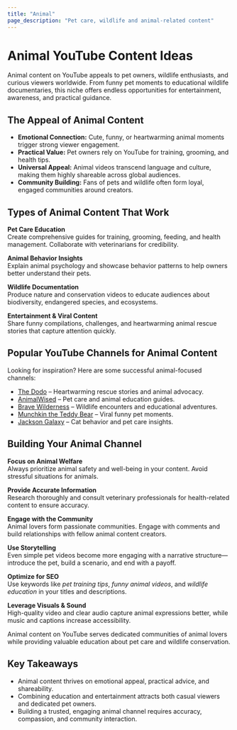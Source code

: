 ```yaml
---
title: "Animal"
page_description: "Pet care, wildlife and animal-related content"
---
```


# Animal YouTube Content Ideas

Animal content on YouTube appeals to pet owners, wildlife enthusiasts, and curious viewers worldwide. From funny pet moments to educational wildlife documentaries, this niche offers endless opportunities for entertainment, awareness, and practical guidance.

## The Appeal of Animal Content

- **Emotional Connection:** Cute, funny, or heartwarming animal moments trigger strong viewer engagement.  
- **Practical Value:** Pet owners rely on YouTube for training, grooming, and health tips.  
- **Universal Appeal:** Animal videos transcend language and culture, making them highly shareable across global audiences.  
- **Community Building:** Fans of pets and wildlife often form loyal, engaged communities around creators.  

## Types of Animal Content That Work

**Pet Care Education**  
Create comprehensive guides for training, grooming, feeding, and health management. Collaborate with veterinarians for credibility.  

**Animal Behavior Insights**  
Explain animal psychology and showcase behavior patterns to help owners better understand their pets.  

**Wildlife Documentation**  
Produce nature and conservation videos to educate audiences about biodiversity, endangered species, and ecosystems.  

**Entertainment & Viral Content**  
Share funny compilations, challenges, and heartwarming animal rescue stories that capture attention quickly.  

## Popular YouTube Channels for Animal Content

Looking for inspiration? Here are some successful animal-focused channels:  
- [The Dodo](https://www.youtube.com/@thedodo) – Heartwarming rescue stories and animal advocacy.  
- [AnimalWised](https://www.youtube.com/@AnimalWised) – Pet care and animal education guides.  
- [Brave Wilderness](https://www.youtube.com/@BraveWilderness) – Wildlife encounters and educational adventures.  
- [Munchkin the Teddy Bear](https://www.youtube.com/@MunchkinTheTeddyBear) – Viral funny pet moments.  
- [Jackson Galaxy](https://www.youtube.com/@jacksongalaxy) – Cat behavior and pet care insights.  

## Building Your Animal Channel

**Focus on Animal Welfare**  
Always prioritize animal safety and well-being in your content. Avoid stressful situations for animals.

**Provide Accurate Information**  
Research thoroughly and consult veterinary professionals for health-related content to ensure accuracy.

**Engage with the Community**  
Animal lovers form passionate communities. Engage with comments and build relationships with fellow animal content creators.

**Use Storytelling**  
Even simple pet videos become more engaging with a narrative structure—introduce the pet, build a scenario, and end with a payoff.  

**Optimize for SEO**  
Use keywords like *pet training tips*, *funny animal videos*, and *wildlife education* in your titles and descriptions.  

**Leverage Visuals & Sound**  
High-quality video and clear audio capture animal expressions better, while music and captions increase accessibility.  

Animal content on YouTube serves dedicated communities of animal lovers while providing valuable education about pet care and wildlife conservation.

## Key Takeaways

- Animal content thrives on emotional appeal, practical advice, and shareability.  
- Combining education and entertainment attracts both casual viewers and dedicated pet owners.  
- Building a trusted, engaging animal channel requires accuracy, compassion, and community interaction.  
